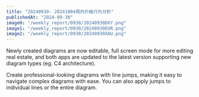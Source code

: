 ```yaml
---
title: "20240930- 20241004周内价格行为分析"
publishedAt: "2024-09-30"
image0: "/weekly_report/0930/20240930DXY.png"
image1: "/weekly_report/0930/20240930EUR.png"
image2: "/weekly_report/0930/20240930XAU.png"
---
```


Newly created diagrams are now editable, full screen mode for more editing real estate, and both apps are updated to the latest version supporting new diagram types (eg. C4 architecture).

Create professional-looking diagrams with line jumps, making it easy to navigate complex diagrams with ease. You can also apply jumps to individual lines or the entire diagram.
